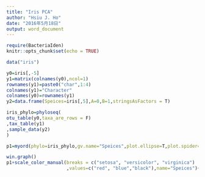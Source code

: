 ```yaml
---
title: "Iris PCA"
author: "Hsiu J. Ho"
date: "2016年5月18日"
output: word_document
---
```


```r
require(BacteriaIden)
knitr::opts_chunk$set(echo = TRUE)
```

```r
data("iris")

y0=iris[,-5]
y1=matrix(colnames(y0),ncol=1)
rownames(y1)=paste0("char",1:4)
colnames(y1)="Character"
colnames(y0)=rownames(y1)
y2=data.frame(Speices=iris[,5],A=0,B=1,stringsAsFactors = T)

iris_phylo=phyloseq(
otu_table(y0,taxa_are_rows = F)
,tax_table(y1)
,sample_data(y2)
)

p1=myord(phylo=iris_phylo,gv.name="Speices",plot.ellipse=T,plot.spider=T)

win.graph()
p1+scale_color_manual(breaks = c("setosa", "versicolor", "virginica")
                      ,values=c("red", "blue","black"),name="Speices")+ggtitle("IRIS")+xlab("xlab")+theme_bw()

```



